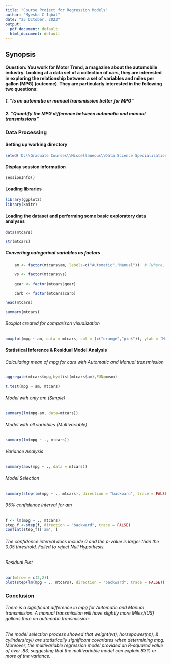 ---
title: "Course Project for Regression Models"
author: "Myesha C Iqbal"
date: "25 October, 2023"
output:
  pdf_document: default
  html_document: default
---

## Synopsis

#### Question: You work for Motor Trend, a magazine about the automobile industry. Looking at a data set of a collection of cars, they are interested in exploring the relationship between a set of variables and miles per gallon (MPG) (outcome). They are particularly interested in the following two questions:

##### 1. "Is an automatic or manual transmission better for MPG"

##### 2. "Quantify the MPG difference between automatic and manual transmissions"

### Data Processing

#### Setting up working directory

```{r}
setwd('D:\\Graduate Courses\\Miscellaneous\\Data Science Specialization\\Regression Models')
```

#### Display session information

```         
sessionInfo()
```

#### Loading libraries


```{r}
library(ggplot2)               
library(knitr)
```


#### Loading the dataset and performing some basic exploratory data analyses


```{r}
data(mtcars)

str(mtcars)
```


##### Converting categorical variables as factors



```{r}
    am <- factor(mtcars$am, labels=c("Automatic","Manual"))  # (where, Automatic=0, Manual=1)

    vs <- factor(mtcars$vs) 
    
    gear <- factor(mtcars$gear)
    
    carb <- factor(mtcars$carb)
```



```{r}
head(mtcars)

summary(mtcars)
```


###### Boxplot created for comparison visualization



```{r Boxplot, echo=FALSE}
boxplot(mpg ~ am, data = mtcars, col = (c("orange","pink")), ylab = "Miles Per Gallon", xlab = "Transmission Type")
```

#### Statistical Inference & Residual Model Analysis


###### Calculating mean of mpg for cars with Automatic and Manual transmission


```{r}
aggregate(mtcars$mpg,by=list(mtcars$am),FUN=mean)

t.test(mpg ~ am, mtcars)
```


###### Model with only am (Simple)


```{r}
summary(lm(mpg~am, data=mtcars))
```


###### Model with all variables (Multivariable)


```{r}
summary(lm(mpg ~ ., mtcars))
```


###### Variance Analysis


```{r}
summary(aov(mpg ~ ., data = mtcars))
```

###### Model Selection

```{r}
summary(step(lm(mpg ~ ., mtcars), direction = "backward", trace = FALSE))
```


###### 95% confidence interval for am


```{r}
f <- lm(mpg ~ ., mtcars)
step_f <-step(f, direction = "backward", trace = FALSE)
confint(step_f)['am', ]
```

###### The confidence interval does include 0 and the p-value is larger than the 0.05 threshold. Failed to reject Null Hypothesis.



###### Residual Plot

```{r Step Model, echo=FALSE}
par(mfrow = c(2,2))
plot(step(lm(mpg ~ ., mtcars), direction = "backward", trace = FALSE))
```

### Conclusion

###### There is a significant difference in mpg for Automatic and Manual transmission. A manual transmission will have slightly more Miles/(US) gallons than an automatic transmission.

###### The model selection process showed that weight(wt), horsepower(hp), & cylinders(cyl) are statistically significant covariates when determining mpg. Moreover, the multivariable regression model provided an R-squared value of over .83, suggesting that the multivariable model can explain 83% or more of the variance.
